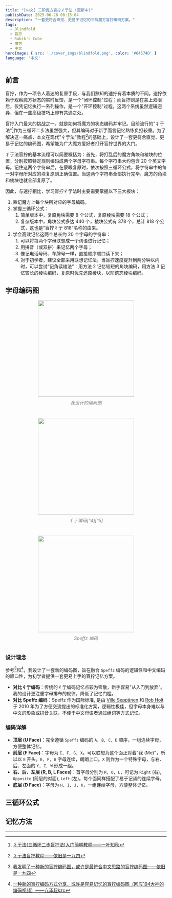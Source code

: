 ```yaml
---
title: "[中文] 三阶魔方盲拧彳亍法 (更新中)"
publishDate: 2025-06-28 08:15:04
description: "一套更符合直觉、更易于记忆的三阶魔方盲拧编码方案。"
tags:
  - Blindfold
  - 盲拧
  - Rubik's Cube
  - 魔方
  - 中文
heroImage: { src: './cover_imgs/blindfold.png', color: '#64574D' }
language: '中文'
---
```


## 前言

盲拧，作为一项令人着迷的复原手段，与我们熟知的速拧有着本质的不同。速拧依赖于观察魔方状态的实时反馈，是一个"闭环控制"过程；而盲拧则是在蒙上双眼后，仅凭记忆执行一系列操作，是一个"开环控制"过程。这两个系统虽然逻辑迥异，但在一些高级技巧上却有共通之处。

盲拧入门最大的挑战之一，就是如何将魔方的状态编码并牢记。目前流行的"彳亍法"[^6]作为三循环二步法虽然强大，但其编码对于新手而言记忆熟练负担较重。为了解决这一痛点，本文在现代"彳亍法"教程[^1]的基础上，设计了一套更符合直觉、更易于记忆的编码图，希望能为广大魔方爱好者打开盲拧世界的大门。

彳亍法盲拧的基本流程可以简要概括为：首先，将打乱后的魔方角块和棱块的位置，分别按照特定规则编码成两个字母字符串。每个字符串大约包含 20 个英文字母。记住这两个字符串后，在蒙眼复原时，依次按照三循环公式，将字符串中的每一对字母所对应的块复原到正确位置。当这两个字符串全部执行完毕，魔方的角块和棱块也就全部复原了。

因此，与速拧相比，学习盲拧彳亍法时主要需要掌握以下三大板块：

1. 熟记魔方上每个块所对应的字母编码。
2. 掌握三循环公式：
   1. 简单版本中，复原角块需要 8 个公式，复原棱块需要 18 个公式；
   2. 复杂版本中，角块公式多达 440 个，棱块公式有 378 个，总计 818 个公式，这也是“盲拧彳亍 818”名称的由来。
3. 学会高效记忆这两个总长约 20 个字母的字符串：
   1. 可以将每两个字母联想成一个词语进行记忆；
   2. 用拼音（或双拼）来记忆两个字母；
   3. 像记电话号码、车牌号一样，直接顺序顺口读下来；
   4. 对于初学者，建议全部采用联想记忆法。当盲拧速度提升到两分钟以内时，可以尝试“记角读棱法”：用方法 2 记忆较短的角块编码，用方法 3 记忆较长的棱块编码，复原时优先还原棱块，以防遗忘棱块编码。

## 字母编码图

<div style="display: flex; justify-content: center; align-items: flex-start; gap: 24px; flex-wrap: wrap;">
  <div style="text-align: center;">
    <img src="https://cdn.lyt0112.com/2025/06/41754925561611e39a1593094eec59cc.png" alt="" style="width: 300px; height: auto; display: block; margin: 0 auto;" />
    <p style="font-style: italic; color: gray; margin-top: 8px;">我设计的编码图</p>
  </div>
  <div style="text-align: center;">
    <img src="https://cdn.lyt0112.com/2025/06/c12ffdda80a0871553835477bd8c3524.png" alt="" style="width: 300px; height: auto; display: block; margin: 0 auto;" />
    <p style="font-style: italic; color: gray; margin-top: 8px;">彳亍编码[^4][^5]</p>
  </div>
  <div style="text-align: center;">
    <img src="https://cdn.lyt0112.com/2025/06/93cb7c17daccec7da4c751540882c3a9.png" alt="" style="width: 300px; height: auto; display: block; margin: 0 auto;" />
    <p style="font-style: italic; color: gray; margin-top: 8px;">Speffz 编码</p>
  </div>
</div>

### 设计理念

参考[^2]和[^3]，我设计了一套新的编码图，旨在融合 `Speffz` 编码的逻辑性和中文编码的顺口性，为初学者提供一套更易上手的盲拧记忆方案。

- **对比彳亍编码**：传统的彳亍编码记忆点较为零散，新手容易"从入门到放弃"。我的设计更注重字母排布的规律，降低了记忆门槛。
- **对比 Speffz 编码**：Speffz 作为国际标准, 是由 [Ville Seppänen](https://www.speedsolving.com/wiki/index.php?title=Ville_Seppänen) 和 [Rob Holt](https://www.speedsolving.com/wiki/index.php?title=Rob_Holt) 于 2010 年为了方便交流提出的标准化方案，逻辑性极佳，但字母本身难以与中文的形象或拼音关联，不便于中文母语者通过组词等方式记忆。

### 编码详解

- **顶层 (U Face)**：完全遵循 `Speffz` 编码的 `A, B, C, D` 顺序，一组连续字母，方便整体记忆。
- **前层 (F Face)**：字母为 `E, F, G, X`。可以联想为这个面正对着"我 (Me)"，所以以 `E` 开头。`E, F, G` 字母连续，朗朗上口。`X` 则作为一个特殊字母，与右、后、左面的 `Y, Z, W` 形成一组。
- **右、后、左层 (R, B, L Faces)**：首字母分别为 `R, O, L`，可记为 `Right` (右), `Opposite` (前层的对面), `Left` (左)。每个面同样搭配了易于记诵的连续字母。
- **底层 (D Face)**：字母为 `H, I, J, K`，一组连续字母，方便整体记忆。

## 三循环公式

## 记忆方法

---

[^1]: [彳亍法盲拧教程——依旧是一九四](https://space.bilibili.com/243671525/lists/4331101)

[^2]: [我发明了一种新的盲拧编码图，或许是最符合中文思路的盲拧编码图——依旧是一九四](https://www.bilibili.com/video/BV1TUKszEEVT/)

[^3]: [一种新的盲拧编码方式分享，或许是容易记忆的盲拧编码图（回应194大神的编码视频）——亢泽超kzc](https://www.bilibili.com/video/BV1NaK5zJEQV/)

[^4]: [魔方盲拧M2OP法教程——最简单易学的三阶魔方盲拧方法！——天方魔](https://www.bilibili.com/video/BV1mR4y1q7qw/)

[^5]: [盲拧魔方彳亍法入门 文字版教程——天方魔](https://www.bilibili.com/read/cv17648560/)

[^6]: [彳亍法(三循环二步盲拧法)入门简明教程——一叶知秋](http://bbs.mf8-china.com/forum.php?mod=viewthread&tid=13404)
